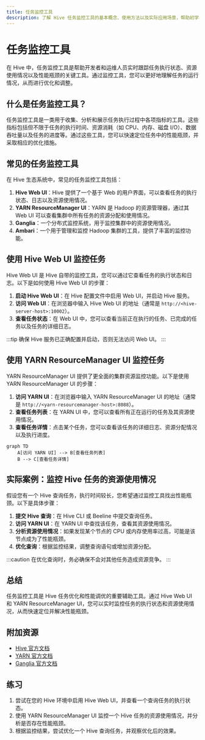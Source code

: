 ```yaml
---
title: 任务监控工具
description: 了解 Hive 任务监控工具的基本概念、使用方法以及实际应用场景，帮助初学者掌握如何监控和优化 Hive 任务。
---
```


# 任务监控工具

在 Hive 中，任务监控工具是帮助开发者和运维人员实时跟踪任务执行状态、资源使用情况以及性能瓶颈的关键工具。通过监控工具，您可以更好地理解任务的运行情况，从而进行优化和调整。

## 什么是任务监控工具？

任务监控工具是一类用于收集、分析和展示任务执行过程中各项指标的工具。这些指标包括但不限于任务的执行时间、资源消耗（如 CPU、内存、磁盘 I/O）、数据吞吐量以及任务的进度等。通过这些工具，您可以快速定位任务中的性能瓶颈，并采取相应的优化措施。

## 常见的任务监控工具

在 Hive 生态系统中，常见的任务监控工具包括：

1. **Hive Web UI**：Hive 提供了一个基于 Web 的用户界面，可以查看任务的执行状态、日志以及资源使用情况。
2. **YARN ResourceManager UI**：YARN 是 Hadoop 的资源管理器，通过其 Web UI 可以查看集群中所有任务的资源分配和使用情况。
3. **Ganglia**：一个分布式监控系统，用于监控集群中的资源使用情况。
4. **Ambari**：一个用于管理和监控 Hadoop 集群的工具，提供了丰富的监控功能。

## 使用 Hive Web UI 监控任务

Hive Web UI 是 Hive 自带的监控工具，您可以通过它查看任务的执行状态和日志。以下是如何使用 Hive Web UI 的步骤：

1. **启动 Hive Web UI**：在 Hive 配置文件中启用 Web UI，并启动 Hive 服务。
2. **访问 Web UI**：在浏览器中输入 Hive Web UI 的地址（通常是 `http://<hive-server-host>:10002`）。
3. **查看任务状态**：在 Web UI 中，您可以查看当前正在执行的任务、已完成的任务以及任务的详细日志。

:::tip
确保 Hive 服务已正确配置并启动，否则无法访问 Web UI。
:::

## 使用 YARN ResourceManager UI 监控任务

YARN ResourceManager UI 提供了更全面的集群资源监控功能。以下是使用 YARN ResourceManager UI 的步骤：

1. **访问 YARN UI**：在浏览器中输入 YARN ResourceManager UI 的地址（通常是 `http://<yarn-resourcemanager-host>:8088`）。
2. **查看任务列表**：在 YARN UI 中，您可以查看所有正在运行的任务及其资源使用情况。
3. **查看任务详情**：点击某个任务，您可以查看该任务的详细日志、资源分配情况以及执行进度。

```mermaid
graph TD
    A[访问 YARN UI] --> B[查看任务列表]
    B --> C[查看任务详情]
```

## 实际案例：监控 Hive 任务的资源使用情况

假设您有一个 Hive 查询任务，执行时间较长，您希望通过监控工具找出性能瓶颈。以下是具体步骤：

1. **提交 Hive 查询**：在 Hive CLI 或 Beeline 中提交查询任务。
2. **访问 YARN UI**：在 YARN UI 中查找该任务，查看其资源使用情况。
3. **分析资源使用情况**：如果发现某个节点的 CPU 或内存使用率过高，可能是该节点成为了性能瓶颈。
4. **优化查询**：根据监控结果，调整查询语句或增加资源分配。

:::caution
在优化查询时，务必确保不会对其他任务造成资源竞争。
:::

## 总结

任务监控工具是 Hive 任务优化和性能调优的重要辅助工具。通过 Hive Web UI 和 YARN ResourceManager UI，您可以实时监控任务的执行状态和资源使用情况，从而快速定位并解决性能瓶颈。

## 附加资源

- [Hive 官方文档](https://cwiki.apache.org/confluence/display/Hive/Home)
- [YARN 官方文档](https://hadoop.apache.org/docs/current/hadoop-yarn/hadoop-yarn-site/YARN.html)
- [Ganglia 官方文档](http://ganglia.sourceforge.net/)

## 练习

1. 尝试在您的 Hive 环境中启用 Hive Web UI，并查看一个查询任务的执行状态。
2. 使用 YARN ResourceManager UI 监控一个 Hive 任务的资源使用情况，并分析是否存在性能瓶颈。
3. 根据监控结果，尝试优化一个 Hive 查询任务，并观察优化后的效果。